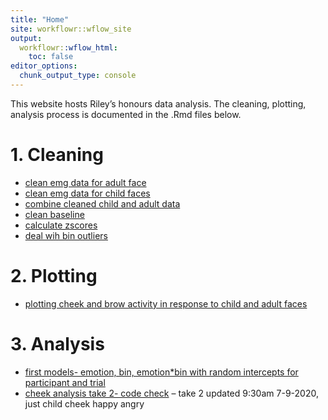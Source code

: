 ```yaml
---
title: "Home"
site: workflowr::wflow_site
output:
  workflowr::wflow_html:
    toc: false
editor_options:
  chunk_output_type: console
---
```


This website hosts Riley's honours data analysis. The cleaning, plotting, analysis process is documented in the .Rmd files below. 

# 1. Cleaning
- [clean emg data for adult face](1_clean_emg_adult.html)
- [clean emg data for child faces](2_clean_emg_child.html)
- [combine cleaned child and adult data](3_combine_clean_adult_child.html)
- [clean baseline](4_clean_baseline.html)
- [calculate zscores](5_calculating_zscores.html)
- [deal wih bin outliers](6_bin_outliers.html)

# 2. Plotting

- [plotting cheek and brow activity in response to child and adult faces](7_plotting.html)

# 3. Analysis

- [first models- emotion, bin, emotion*bin with random intercepts for participant and trial](8_analysing.html)
- [cheek analysis take 2- code check](9_cheek_analysis.html)
-- take 2 updated 9:30am 7-9-2020, just child cheek happy angry

